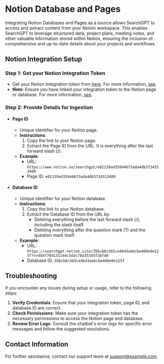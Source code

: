 # Notion Database and Pages
Integrating Notion Databases and Pages as a source allows SearchGPT to access and extract content from your Notion workspace. This enables SearchGPT to leverage structured data, project plans, meeting notes, and other valuable information stored within Notion, ensuring the inclusion of comprehensive and up-to-date details about your projects and workflows.

## Notion Integration Setup

### Step 1: Get your Notion Integration Token
- Get your Notion Integration token from [here](https://www.notion.so/profile/integrations). For more information, [see](https://developers.notion.com/docs/authorization).
- **Note**: Ensure you have linked your integration token to the Notion page or database. For more information, [see](https://www.notion.so/help/add-and-manage-connections-with-the-api#add-connections-in-your-workspace).

### Step 2: Provide Details for Ingestion
- #### Page ID
   - Unique identifier for your Notion page.
   - **Instructions**:
     1. Copy the link to your Notion page.
     2. Extract the Page ID from the URL. It is everything after the last forward slash (/).
   - **Example**: 
       - URL: `https://www.notion.so/searchgpt/e82139ad35944673ada4db3734313409`
       - Page ID: `e82139ad35944673ada4db3734313409`

- #### Database ID
   - Unique identifier for your Notion database.
   - **Instructions**:
     1. Copy the link to your Notion database.
     2. Extract the Database ID from the URL by:
        - Deleting everything before the last forward slash (/), including the slash itself.
        - Deleting everything after the question mark (?) and the question mark itself.
   - **Example**: 
       - URL: `https://searchgpt.notion.site/356cb8c5b5ce4b43aebcbe408e0e125f?v=dd4f76d131144c5dac78a353d5f3bfdd`
       - Database ID: `356cb8c5b5ce4b43aebcbe408e0e125f`

## Troubleshooting
If you encounter any issues during setup or usage, refer to the following steps:

1. **Verify Credentials**: Ensure that your integration token, page ID, and database ID are correct.
2. **Check Permissions**: Make sure your integration token has the necessary permissions to access the Notion page and database.
3. **Review Error Logs**: Consult the chatbot's error logs for specific error messages and follow the suggested resolutions.

## Contact Information
For further assistance, contact our support team at [support@example.com](mailto:support@example.com).
